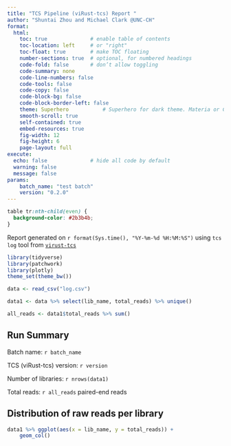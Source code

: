 ```yaml
---
title: "TCS Pipeline (viRust-tcs) Report "
author: "Shuntai Zhou and Michael Clark @UNC-CH"
format:
  html:
    toc: true              # enable table of contents
    toc-location: left     # or "right"
    toc-float: true        # make TOC floating
    number-sections: true  # optional, for numbered headings
    code-fold: false       # don’t allow toggling
    code-summary: none
    code-line-numbers: false
    code-tools: false
    code-copy: false
    code-block-bg: false
    code-block-border-left: false
    theme: Superhero           # Superhero for dark theme. Materia or Cerualean for bright theme.
    smooth-scroll: true
    self-contained: true
    embed-resources: true
    fig-width: 12
    fig-height: 6
    page-layout: full
execute:
  echo: false              # hide all code by default
  warning: false
  message: false
params:
    batch_name: "test batch"
    version: "0.2.0"
---
```


```css
table tr:nth-child(even) {
  background-color: #2b3b4b;
}
```

Report generated on `r format(Sys.time(), "%Y-%m-%d %H:%M:%S")` using `tcs log` tool from [`virust-tcs`](https://github.com/ViralSeq/viRust-tcs)


```r
library(tidyverse)
library(patchwork)
library(plotly)
theme_set(theme_bw())
```


```r
data <- read_csv("log.csv")

data1 <- data %>% select(lib_name, total_reads) %>% unique() 

all_reads <- data1$total_reads %>% sum()

```

## Run Summary

::: {.callout-important}

Batch name: `r batch_name`

TCS (viRust-tcs) version: `r version`

Number of libraries: `r nrows(data1)`

Total reads: `r all_reads` paired-end reads

:::

## Distribution of raw reads per library

```r
data1 %>% ggplot(aes(x = lib_name, y = total_reads)) +
    geom_col()
```
